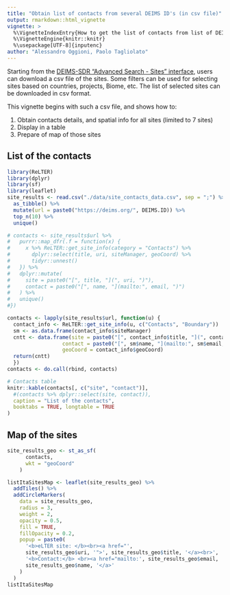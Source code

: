 ```yaml
---
title: "Obtain list of contacts from several DEIMS ID's (in csv file)"
output: rmarkdown::html_vignette
vignette: >
  %\VignetteIndexEntry{How to get the list of contacts from list of DEIMS ID within csv file}
  %\VignetteEngine{knitr::knitr}
  %\usepackage[UTF-8]{inputenc}
author: "Alessandro Oggioni, Paolo Tagliolato"
---
```


Starting from the [DEIMS-SDR "Advanced Search - Sites" interface](https://deims.org/search/sites), users can download a csv file of the sites. Some filters can be used for selecting sites based on countries, projects, Biome, etc. The list of selected sites can be downloaded in csv format.

This vignette begins with such a csv file, and shows how to:

1. Obtain contacts details, and spatial info for all sites (limited to 7 sites)
2. Display in a table
3. Prepare of map of those sites

## List of the contacts

```r
library(ReLTER)
library(dplyr)
library(sf)
library(leaflet)
site_results <- read.csv("./data/site_contacts_data.csv", sep = ";") %>%
  as_tibble() %>% 
  mutate(url = paste0("https://deims.org/", DEIMS.ID)) %>%
  top_n(10) %>%
  unique()

# contacts <- site_results$url %>%
#   purrr::map_dfr(.f = function(x) {
#     x %>% ReLTER::get_site_info(category = "Contacts") %>%
#       dplyr::select(title, uri, siteManager, geoCoord) %>%
#       tidyr::unnest()
#   }) %>%
#   dplyr::mutate(
#     site = paste0("[", title, "](", uri, ")"),
#     contact = paste0("[", name, "](mailto:", email, ")")
#   ) %>%
#   unique()
#})

contacts <- lapply(site_results$url, function(u) {
  contact_info <- ReLTER::get_site_info(u, c("Contacts", "Boundary"))
  sm <- as.data.frame(contact_info$siteManager)
  cntt <- data.frame(site = paste0("[", contact_info$title, "](", contact_info$uri, ")"),
                  contact = paste0("[", sm$name, "](mailto:", sm$email, ")"),
                  geoCoord = contact_info$geoCoord)
  return(cntt)
  })
contacts <- do.call(rbind, contacts)

# Contacts table
knitr::kable(contacts[, c("site", "contact")],
  #(contacts %>% dplyr::select(site, contact)),
  caption = "List of the contacts",
  booktabs = TRUE, longtable = TRUE
)
```

## Map of the sites

```r
site_results_geo <- st_as_sf(
      contacts,
      wkt = "geoCoord"
    )

listItaSitesMap <- leaflet(site_results_geo) %>%
  addTiles() %>%
  addCircleMarkers(
    data = site_results_geo,
    radius = 3,
    weight = 2,
    opacity = 0.5,
    fill = TRUE,
    fillOpacity = 0.2,
    popup = paste0(
      '<b>eLTER site: </b><br><a href="',
      site_results_geo$uri, '">', site_results_geo$title, '</a><br>',
      '<b>Contact:</b> <br><a href="mailto:', site_results_geo$email, '">',
      site_results_geo$name, '</a>'
    )
  )
listItaSitesMap
```
